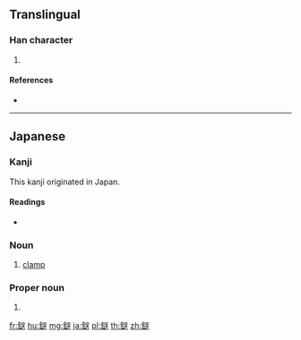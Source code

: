 {{character info/new}}
==Translingual==

===Han character===
{{Han char|rn=167|rad=金|as=10|sn=18|four=|canj=CYTK|ids=⿰金送}}

# {{defn|Han|sort=金10}}

====References====
* {{Han ref|kx=1318.281|dkj=40766|hdz=64242.051|uh=93B9|ud=37817}}

----

==Japanese==

===Kanji===
{{ja-kanji|grade=|rs=金10}}

This kanji originated in Japan.

====Readings====
* {{ja-readings|on=|kun=[[かすがい]] (kasugai)|nanori=}}

===Noun===
{{ja-noun|かすがい}}

# [[clamp]]

===Proper noun===
{{ja-pos|かすがい|proper}}

# {{surname|lang=ja|sort=かすがい}}

[[fr:鎹]]
[[hu:鎹]]
[[mg:鎹]]
[[ja:鎹]]
[[pl:鎹]]
[[th:鎹]]
[[zh:鎹]]